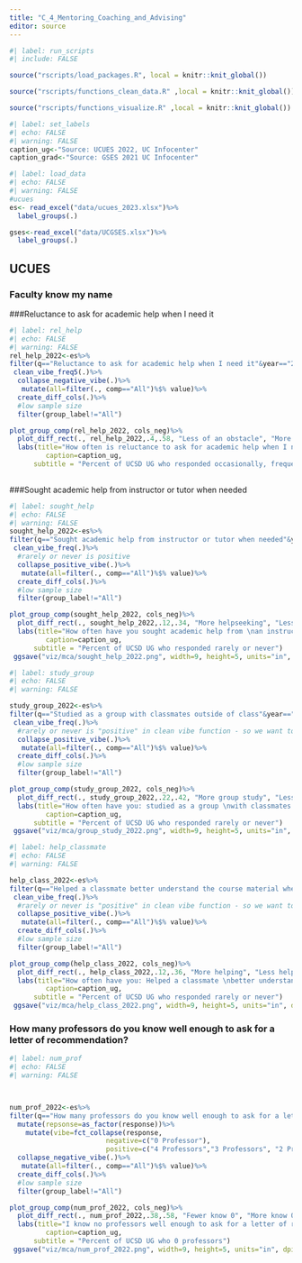```yaml
---
title: "C_4_Mentoring_Coaching_and_Advising"
editor: source
---
```



```r

#| label: run_scripts
#| include: FALSE

source("rscripts/load_packages.R", local = knitr::knit_global())

source("rscripts/functions_clean_data.R" ,local = knitr::knit_global())

source("rscripts/functions_visualize.R" ,local = knitr::knit_global())

```

```r
#| label: set_labels
#| echo: FALSE
#| warning: FALSE
caption_ug<-"Source: UCUES 2022, UC Infocenter"
caption_grad<-"Source: GSES 2021 UC Infocenter"
```

```r
#| label: load_data
#| echo: FALSE
#| warning: FALSE
#ucues
es<- read_excel("data/ucues_2023.xlsx")%>%
  label_groups(.)

gses<-read_excel("data/UCGSES.xlsx")%>%
  label_groups(.)

```
## UCUES

### Faculty know my name

###Reluctance to ask for academic help when I need it
```r
#| label: rel_help
#| echo: FALSE
#| warning: FALSE
rel_help_2022<-es%>%
filter(q=="Reluctance to ask for academic help when I need it"&year=="2022")%>%
 clean_vibe_freq5(.)%>%
  collapse_negative_vibe(.)%>%
   mutate(all=filter(., comp=="All")%$% value)%>%
  create_diff_cols(.)%>%
  #low sample size
  filter(group_label!="All")

plot_group_comp(rel_help_2022, cols_neg)%>%
  plot_diff_rect(., rel_help_2022,.4,.58, "Less of an obstacle", "More of an obstacle")+
  labs(title="How often is reluctance to ask for academic help when I need it, an obstacle to your academic success?",
         caption=caption_ug,
      subtitle = "Percent of UCSD UG who responded occasionally, frequently, or all the time")
  

```



###Sought academic help from instructor or tutor when needed

```r
#| label: sought_help
#| echo: FALSE
#| warning: FALSE
sought_help_2022<-es%>%
filter(q=="Sought academic help from instructor or tutor when needed"&year=="2022")%>%
 clean_vibe_freq(.)%>%
  #rarely or never is positive
  collapse_positive_vibe(.)%>%
   mutate(all=filter(., comp=="All")%$% value)%>%
  create_diff_cols(.)%>%
  #low sample size
  filter(group_label!="All")

plot_group_comp(sought_help_2022, cols_neg)%>%
  plot_diff_rect(., sought_help_2022,.12,.34, "More helpseeking", "Less helpseeking")+
  labs(title="How often have you sought academic help from \nan instructor or tutor when needed?",
         caption=caption_ug,
      subtitle = "Percent of UCSD UG who responded rarely or never")
 ggsave("viz/mca/sought_help_2022.png", width=9, height=5, units="in", dpi=300)
```


```r
#| label: study_group
#| echo: FALSE
#| warning: FALSE

study_group_2022<-es%>%
filter(q=="Studied as a group with classmates outside of class"&year=="2022")%>%
 clean_vibe_freq(.)%>%
  #rarely or never is "positive" in clean vibe function - so we want to collapse those
  collapse_positive_vibe(.)%>%
   mutate(all=filter(., comp=="All")%$% value)%>%
  create_diff_cols(.)%>%
  #low sample size
  filter(group_label!="All")

plot_group_comp(study_group_2022, cols_neg)%>%
  plot_diff_rect(., study_group_2022,.22,.42, "More group study", "Less groupstudy")+
  labs(title="How often have you: studied as a group \nwith classmates outside of class ?",
         caption=caption_ug,
      subtitle = "Percent of UCSD UG who responded rarely or never")
 ggsave("viz/mca/group_study_2022.png", width=9, height=5, units="in", dpi=300)

```


```r
#| label: help_classmate
#| echo: FALSE
#| warning: FALSE

help_class_2022<-es%>%
filter(q=="Helped a classmate better understand the course material when studying together"&year=="2022")%>%
 clean_vibe_freq(.)%>%
  #rarely or never is "positive" in clean vibe function - so we want to collapse those
  collapse_positive_vibe(.)%>%
   mutate(all=filter(., comp=="All")%$% value)%>%
  create_diff_cols(.)%>%
  #low sample size
  filter(group_label!="All")

plot_group_comp(help_class_2022, cols_neg)%>%
  plot_diff_rect(., help_class_2022,.12,.36, "More helping", "Less helping")+
  labs(title="How often have you: Helped a classmate \nbetter understand the course material when studying together",
         caption=caption_ug,
      subtitle = "Percent of UCSD UG who responded rarely or never")
 ggsave("viz/mca/help_class_2022.png", width=9, height=5, units="in", dpi=300)


```


### How many professors do you know well enough to ask for a letter of recommendation?
```r
#| label: num_prof
#| echo: FALSE
#| warning: FALSE



num_prof_2022<-es%>%
filter(q=="How many professors do you know well enough to ask for a letter of recommendation?"&year=="2022")%>%
  mutate(repsonse=as_factor(response))%>%
    mutate(vibe=fct_collapse(response,
                        negative=c("0 Professor"),
                        positive=c("4 Professors","3 Professors", "2 Professors","1 Professor")))%>%
  collapse_negative_vibe(.)%>%
   mutate(all=filter(., comp=="All")%$% value)%>%
  create_diff_cols(.)%>%
  #low sample size
  filter(group_label!="All")

plot_group_comp(num_prof_2022, cols_neg)%>%
  plot_diff_rect(., num_prof_2022,.38,.58, "Fewer know 0", "More know 0")+
  labs(title="I know no professors well enough to ask for a letter of recommendation",
         caption=caption_ug,
      subtitle = "Percent of UCSD UG who 0 professors")
 ggsave("viz/mca/num_prof_2022.png", width=9, height=5, units="in", dpi=300)
```


```r

```

